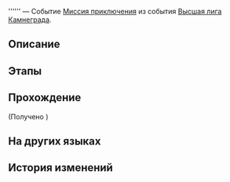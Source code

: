 {{Дополнить|Диалоги.}}
{{Миссия Инфобокс
|id              = 8015203
|Название        = 
|Изображение     = Миссия Освоения .png
|Тип             = Миссия приключения
|События         = Высшая лига Камнеграда
|Глава           = 
|Условия         = 
* Завершена [[Миссия приключения]] ''[[Гладиатор]]''
* Завершена [[Миссия Освоения]] ''[[Тишина галактики]]''
|Персонажи       = Доктор Диг; Первопроходец; Толпа
|СтартЛокация    = Бойцовский клуб
|Мир             = Ярило-VI
|Локации         = Бойцовский клуб
|Предыдущая      = Гладиатор
|Следующая       = 
|Награды         = 
}}
'''''' — Событие [[Миссия приключения]] из события [[Высшая лига Камнеграда]].

==Описание==
{{Описание|<!--официальное описание из Перекрёстка судеб-->}}

==Этапы==


==Прохождение==
{{Дополнить}}


;(Получено {{Item|Повреждённая рукопись о древних боевых искусствах Белобога|20|x=1|text=Повреждённая рукопись о древних боевых искусствах Белобога}})
<!--Unknown TalkSentence: 801520251-->
<!--Unknown TalkSentence: 801520252-->
<!--Unknown TalkSentence: 801520253-->
<!--Unknown TalkSentence: 801520254-->
<!--Unknown TalkSentence: 801520255-->
{{Диалог Конец}}

==На других языках==
{{На других языках
|en   = 
|zhs  = 
|zht  = 
|ja   = 
|ko   = 
|es   = 
|fr   = 
|ru   = 
|th   = 
|vi   = 
|de   = 
|id   = 
|pt   = 
}}

==История изменений==
{{История изменений|2.7}}
